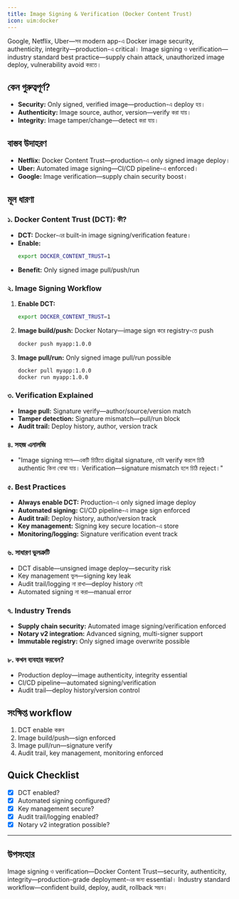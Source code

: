 ```yaml
---
title: Image Signing & Verification (Docker Content Trust)
icon: uim:docker
---
```


Google, Netflix, Uber—সব modern app-এ Docker image security, authenticity, integrity—production-এ critical। Image signing ও verification—industry standard best practice—supply chain attack, unauthorized image deploy, vulnerability avoid করতে।

## কেন গুরুত্বপূর্ণ?

- **Security:** Only signed, verified image—production-এ deploy হয়।
- **Authenticity:** Image source, author, version—verify করা যায়।
- **Integrity:** Image tamper/change—detect করা যায়।

## বাস্তব উদাহরণ

- **Netflix:** Docker Content Trust—production-এ only signed image deploy।
- **Uber:** Automated image signing—CI/CD pipeline-এ enforced।
- **Google:** Image verification—supply chain security boost।

## মূল ধারণা

### ১. Docker Content Trust (DCT): কী?

- **DCT:** Docker-এর built-in image signing/verification feature।
- **Enable:**
  ```bash
  export DOCKER_CONTENT_TRUST=1
  ```
- **Benefit:** Only signed image pull/push/run

### ২. Image Signing Workflow

1. **Enable DCT:**
   ```bash
   export DOCKER_CONTENT_TRUST=1
   ```
2. **Image build/push:** Docker Notary—image sign করে registry-তে push
   ```bash
   docker push myapp:1.0.0
   ```
3. **Image pull/run:** Only signed image pull/run possible
   ```bash
   docker pull myapp:1.0.0
   docker run myapp:1.0.0
   ```

### ৩. Verification Explained

- **Image pull:** Signature verify—author/source/version match
- **Tamper detection:** Signature mismatch—pull/run block
- **Audit trail:** Deploy history, author, version track

### ৪. সহজ এনালজি

- "Image signing মানে—একটি চিঠিতে digital signature, যেটা verify করলে চিঠি authentic কিনা বোঝা যায়। Verification—signature mismatch হলে চিঠি reject।"

### ৫. Best Practices

- **Always enable DCT:** Production-এ only signed image deploy
- **Automated signing:** CI/CD pipeline-এ image sign enforced
- **Audit trail:** Deploy history, author/version track
- **Key management:** Signing key secure location-এ store
- **Monitoring/logging:** Signature verification event track

### ৬. সাধারণ ভুলত্রুটি

- DCT disable—unsigned image deploy—security risk
- Key management ভুল—signing key leak
- Audit trail/logging না রাখা—deploy history নেই
- Automated signing না করা—manual error

### ৭. Industry Trends

- **Supply chain security:** Automated image signing/verification enforced
- **Notary v2 integration:** Advanced signing, multi-signer support
- **Immutable registry:** Only signed image overwrite possible

### ৮. কখন ব্যবহার করবেন?

- Production deploy—image authenticity, integrity essential
- CI/CD pipeline—automated signing/verification
- Audit trail—deploy history/version control

## সংক্ষিপ্ত workflow

1. DCT enable করুন
2. Image build/push—sign enforced
3. Image pull/run—signature verify
4. Audit trail, key management, monitoring enforced

## Quick Checklist

- [x] DCT enabled?
- [x] Automated signing configured?
- [x] Key management secure?
- [x] Audit trail/logging enabled?
- [x] Notary v2 integration possible?

---

## উপসংহার

Image signing ও verification—Docker Content Trust—security, authenticity, integrity—production-grade deployment-এর জন্য essential। Industry standard workflow—confident build, deploy, audit, rollback সম্ভব।

